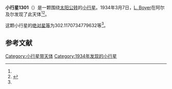 {{Infobox planet
| bgcolour = #FFFFC0
| name = 1301 Yvonne
| symbol = 
| image = 
| caption = 
| discovery = yes
| discovery_ref = 
| discoverer = [[L._Boyer|L. Boyer]]
| discovery_site = [[阿尔及尔|阿尔及尔]] 
| discovered = 1934年3月7日
| designations = yes
| mp_name = 
| named_after = 
| alt_names = 
| mp_category = [[主带小行星|主带小行星]]
| orbit_ref = <ref name="a">[http://ssd.jpl.nasa.gov/sbdb.cgi?sstr=1301 1301 Yvonne] {{Wayback|url=http://ssd.jpl.nasa.gov/sbdb.cgi?sstr=1301 |date=20151230020315 }}，小行星數據庫瀏覽器（JPL Small-Body Database Browser）－[[美国国家航空航天局|美国国家航空航天局]]喷气推进实验室</ref>
| epoch = 2456400.5 (2013年4月18日更新)
| aphelion = {{convert|3.512393677436424|AU|km|3|abbr=on|lk=out}}
| perihelion = {{convert|2.023353459260974|AU|km|3|abbr=on}}
| semimajor = {{convert|2.767873568348699|AU|km|3|abbr=on}}
| eccentricity = 0.268986314
| period = 1681.968273 [[日|日]]<br />4.6[[儒略年|儒略年]]
| avg_speed = 
| inclination = 34.03629998061399
| asc_node = 161.601161613084
| mean_anomaly = 
| arg_peri = 302.1170734779632
| satellites = 
| physical_characteristics = yes
| dimensions = 
| mass = 
| density = 
| surface_grav = 
| escape_velocity = 
| sidereal_day = 
| axial_tilt = 
| pole_ecliptic_lat = 
| pole_ecliptic_lon = 
| albedo = 
| temperatures= 
| temp_name1 = 
| mean_temp_1 = 
| max_temp_1 = 
| temp_name2 = 
| max_temp_2 = 
| spectral_type = 
| abs_magnitude = 302.1170734779632
}}

'''小行星1301'''（{{lang-en|1301 Yvonne}}）是一颗围绕[[太阳|太阳]][[公转|公转]]的[[小行星|小行星]]。1934年3月7日，[[L._Boyer|L. Boyer]]在阿尔及尔发现了此天体<ref name="a" /><ref>{{cite news|title=小行星列表|url=http://cfa-www.harvard.edu/iau/lists/NumberedMPs.txt|accessdate=2013-07-08|newspaper=哈佛大学|archive-date=2008-05-17|archive-url=https://web.archive.org/web/20080517010638/http://cfa-www.harvard.edu/iau/lists/NumberedMPs.txt|dead-url=no}}</ref>。

这颗小行星的[[绝对星等|绝对星等]]为302.1170734779632等<ref name="a" />。

==参考文献==
{{reflist}}
{{Minor Planet Number|[[小行星1300|小行星1300]]|[[小行星1302|小行星1302]]}}

{{小天体}}

[[Category:小行星带天体|Category:小行星带天体]]
[[Category:1934年发现的小行星|Category:1934年发现的小行星]]

{{asteroid-stub}}